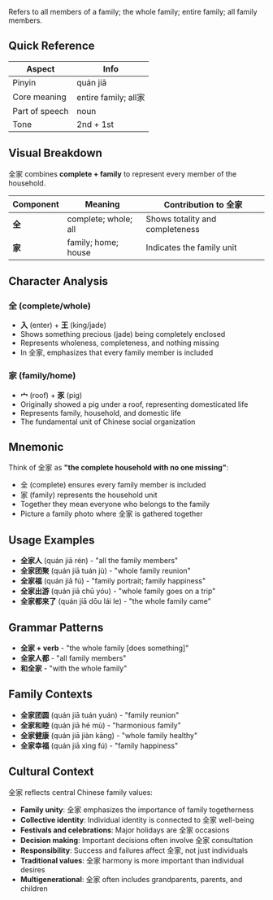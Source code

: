 Refers to all members of a family; the whole family; entire family; all family members.

## Quick Reference

| Aspect         | Info                   |
| -------------- | ---------------------- |
| Pinyin         | quán jiā               |
| Core meaning   | entire family; all家    |
| Part of speech | noun                   |
| Tone           | 2nd + 1st              |

## Visual Breakdown

全家 combines **complete + family** to represent every member of the household.

| Component | Meaning              | Contribution to 全家           |
| --------- | -------------------- | ------------------------------ |
| **全**    | complete; whole; all | Shows totality and completeness|
| **家**    | family; home; house  | Indicates the family unit      |

## Character Analysis

### 全 (complete/whole)

- **入** (enter) + **王** (king/jade)
- Shows something precious (jade) being completely enclosed
- Represents wholeness, completeness, and nothing missing
- In 全家, emphasizes that every family member is included

### 家 (family/home)

- **宀** (roof) + **豕** (pig)
- Originally showed a pig under a roof, representing domesticated life
- Represents family, household, and domestic life
- The fundamental unit of Chinese social organization

## Mnemonic

Think of 全家 as **"the complete household with no one missing"**:

- 全 (complete) ensures every family member is included
- 家 (family) represents the household unit
- Together they mean everyone who belongs to the family
- Picture a family photo where 全家 is gathered together

## Usage Examples

- **全家人** (quán jiā rén) - "all the family members"
- **全家团聚** (quán jiā tuán jù) - "whole family reunion"
- **全家福** (quán jiā fú) - "family portrait; family happiness"
- **全家出游** (quán jiā chū yóu) - "whole family goes on a trip"
- **全家都来了** (quán jiā dōu lái le) - "the whole family came"

## Grammar Patterns

- **全家 + verb** - "the whole family [does something]"
- **全家人都** - "all family members"
- **和全家** - "with the whole family"

## Family Contexts

- **全家团圆** (quán jiā tuán yuán) - "family reunion"
- **全家和睦** (quán jiā hé mù) - "harmonious family"
- **全家健康** (quán jiā jiàn kāng) - "whole family healthy"
- **全家幸福** (quán jiā xìng fú) - "family happiness"

## Cultural Context

全家 reflects central Chinese family values:

- **Family unity**: 全家 emphasizes the importance of family togetherness
- **Collective identity**: Individual identity is connected to 全家 well-being
- **Festivals and celebrations**: Major holidays are 全家 occasions
- **Decision making**: Important decisions often involve 全家 consultation
- **Responsibility**: Success and failures affect 全家, not just individuals
- **Traditional values**: 全家 harmony is more important than individual desires
- **Multigenerational**: 全家 often includes grandparents, parents, and children
